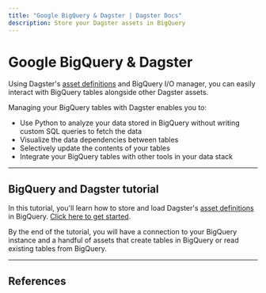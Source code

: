 ```yaml
---
title: "Google BigQuery & Dagster | Dagster Docs"
description: Store your Dagster assets in BigQuery
---
```


# Google BigQuery & Dagster

Using Dagster's [asset definitions](/concepts/assets/software-defined-assets) and BigQuery I/O manager, you can easily interact with BigQuery tables alongside other Dagster assets.

Managing your BigQuery tables with Dagster enables you to:

- Use Python to analyze your data stored in BigQuery without writing custom SQL queries to fetch the data
- Visualize the data dependencies between tables
- Selectively update the contents of your tables
- Integrate your BigQuery tables with other tools in your data stack

---

## BigQuery and Dagster tutorial

In this tutorial, you'll learn how to store and load Dagster's [asset definitions](/concepts/assets/software-defined-assets) in BigQuery. [Click here to get started](/integrations/bigquery/using-bigquery-with-dagster).

By the end of the tutorial, you will have a connection to your BigQuery instance and a handful of assets that create tables in BigQuery or read existing tables from BigQuery.

---

## References

<ArticleList>
  <ArticleListItem
    title="Additional BigQuery features"
    href="/integrations/bigquery/reference"
  ></ArticleListItem>
  <ArticleListItem
    title="BigQuery API reference"
    href="/\_apidocs/libraries/dagster-bigquery"
  ></ArticleListItem>
</ArticleList>
